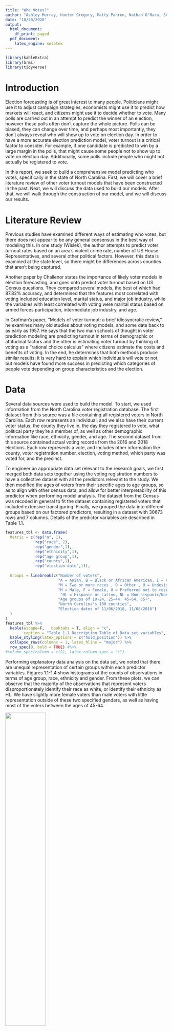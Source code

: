 ```yaml
---
title: "Who Votes?"
author: "Ashley Murray, Hunter Gregory, Matty Pahren, Nathan O'Hara, Scott Heng"
date: "10/20/2020"
output:
  html_document:
    df_print: paged
  pdf_document:
    latex_engine: xelatex
---
```


```r
library(kableExtra)
library(brms)
library(tidyverse)
```

# Introduction

Election forecasting is of great interest to many people. Politicians might use it to adjust campaign strategies, economists might use it to predict how markets will react, and citizens might use it to decide whether to vote. Many polls are carried out in an attempt to predict the winner of an election, however these polls often don't capture the whole picture. Polls can be biased, they can change over time, and perhaps most importantly, they don't always reveal who will show up to vote on election day. In order to have a more accurate election prediction model, voter turnout is a critical factor to consider. For example, if one candidate is predicted to win by a large margin in the polls, that might cause some people not to show up to vote on election day. Additionally, some polls include people who might not actually be registered to vote.

In this report, we seek to build a comprehensive model predicting who votes, specifically in the state of North Carolina. First, we will cover a brief literature review of other voter turnout models that have been constructed in the past. Next, we will discuss the data used to build our models. After that, we will walk through the construction of our model, and we will discuss our results.

# Literature Review

Previous studies have examined different ways of estimating who votes, but there does not appear to be any general consensus in the best way of modeling this. In one study (Wislek), the author attempts to predict voter turnout rates based on an area's violent crime rate, number of US House Representatives, and several other political factors. However, this data is examined at the state level, so there might be differences across counties that aren't being captured. 

Another paper by Challenor states the importance of likely voter models in election forecasting, and goes onto predict voter turnout based on US Census questions. They compared several models, the best of which had 87.82% accuracy, and determined that the features most correlated with voting included education level, marital status, and major job industry, while the variables with least correlated with voting were marital status based on armed forces participation, intermediate job industry, and age. 

In Grofman's paper, "Models of voter turnout: a brief idiosyncratic review," he examines many old studies about voting models, and some date back to as early as 1957. He says that the two main schools of thought in voter prediction modeling are  predicting turnout in terms of demographic or attitudinal factors and the other is estimating voter turnout by thinking of voting as a "rational choice calculus" where citizens estimate the costs and benefits of voting. In the end, he determines that both methods produce similar results: it is very hard to explain which individuals will vote or not, but models have found more success in predicting which categories of people vote depending on group characteristics and the election.


# Data

Several data sources were used to build the model. To start, we used information from the North Carolina voter registration database. The first dataset from this source was a file containing all registered voters in North Carolina. Each row represents an individual, and we also have their current voter status, the county they live in, the day they registered to vote, what political party they're a member of, as well as other demographic information like race, ethnicity, gender, and age. The second dataset from this source contained actual voting records from the 2016 and 2018 elections. Each row represents a vote, and includes other information like county, voter registration number, election, voting method, which party was voted for, and the precinct. 

To engineer an appropriate data set relevant to the research goals, we first merged both data sets together using the voting registration numbers to have a collective dataset with all the predictors relevant to the study. We then modified the ages of voters from their specific ages to age groups, so as to align with other census data, and allow for better interpretability of this predictor when performing model analysis. The dataset from the Census was recoded in general to fit the dataset containing registered voters that included extensive transfiguring. Finally, we grouped the data into different groups based on our factored predictors, resulting in a dataset with 30673 rows and 7 columns. Details of the predictor variables are described in Table 1.1.

```r
features_tbl <- data.frame(
  Metric = c(rep("n", 1),
             rep("race", 2),
             rep("gender",1),
             rep("ethnicity",1),
             rep("age group",1),
             rep("county",1),
             rep("election date",1)),
  
  Groups = linebreak(c("Number of voters",
                       "A = Asian, B = Black or African American, I = American Indian or Native American, ", 
                       "M = Two or more races , O = Other , U = Undesignated, W = White", 
                       "M = Male, F = Female, U = Preferred not to respond", 
                        "HL = Hispanic or Latino, NL = Non-hispanic/Non-Latino, UN = Undesignated",
                       "Age groups of 18-24, 25-44, 45-64, 65+",
                       "North Carolina's 100 counties",
                       "Election dates of 11/06/2018, 11/08/2016")
  )
)
features_tbl %>% 
  kable(escape=F,   booktabs = T, align = "c",
        caption = "Table 1.1 Description Table of Data set variables",) %>%
  kable_styling(latex_options = c("hold_position")) %>% 
  collapse_rows(columns = 1, latex_hline = "major") %>% 
  row_spec(0, bold = TRUE) #%>% 
#column_spec(column = c(2), latex_column_spec = "c")
```

Performing explanatory data analysis on the data set, we noted that there are unequal representation of certain groups within each predictor variables. Figures 1.1-1.4 show histograms of the counts of observations in terms of age group, race, ethnicity and gender. From these plots, we can observe that the majority of the observations that represent voters disproportionately identify their race as white, or identify their ethnicity as HL. We have slightly more female voters than male voters with little representation outside of these two specified genders, as well as having most of the voters between the ages of 45-64.

![](eda.png){width=50%}

# Model

To build the model that predicts who votes specifically in the state of North Carolina, our approach involved using a binomial multi-level model to predict the number of voters based on groups in our predictor variables. We fit a logistic regression model with the response variable being the number of people who voted, and the predictor variables being race, ethnicity, election date (2016 and 2018), gender and county, with all predictors being factor variables. 

The model for race $i$, ethnicity $j$, election date $k$, gender $l$,county $m$ and age group $q$ to predict the number of people who voted $n_{voting,ijklm}$ can be written in statistical notation as:

$$
\begin{aligned}
    n_{voting,ijklq}  \sim Binomial(n_{ijklq}, p_{ijklq}) \\ \\
    logit(p_{ijklq}) = \alpha_{county} + \sum_{i = 1}^{7}  \beta_i * race_i + \sum_{j=8}^{10} \beta_j* ethnicity_j + \beta_{11} * electiondate_k  \\ + \sum_{l=12}^{14} \beta_l * gender_l + \sum_{q=15}^{18} \beta_q * agegroup_q\\ + \sum_{r = 19}^{89} \beta_r *\text{(all two-way interactions, excluding electiondate)}
    \\
    \alpha \sim N(0,0.1) ,  \beta_b \sim N(0,0.1)  
 \end{aligned}
$$

The binomial variable is modeled as the number of people voting in any given group, as compared to the number of registered voters in that group.($p$ modeling the proportion of registered voters in that group who actually voted.) The probabilities $p$ are based around this ratio. We believe North Carolina Census totals would be a better representation than number of registered voters in 2008-2018. However, we found inconsistencies in the data; when we compared Census totals to voter totals for a given year, we found some groups had much larger than 100% voter turnout. While this could be due to any number of factors, most of the groups with such inconsistencies were in the 18-24 or 25-44 age brackets, which could imply that numbers are thrown off by a large population of college students who vote in North Carolina but who are accounted for elsewhere in the census.

As a start, we are using N(0,0.1) for all intercepts and coefficients with prior motivations being the intuitive expectation for various factors to have equal effects on whether someone votes or not. Furthermore, in order to estimate the number of people who voted as a binomial probability, we give a number of "trials" using the number of registered voters in those groups as that number. This is so the predicted probabilities obtained from the model accurately reflect the proportion of registered voters who are actually voting. The baseline for our model predicts the number of people voting in the 2018 mid-term election that are white, female, non-Hispanic and in the age group of 18-24.

## Validation
```r
# Load models and data
var001 = readRDS("whovotes_model_strongest.rda.rds")
var1 <- readRDS("whovotes_model_01var.rda.rds")
modeling_data = read_csv("./data/who-votes-binned-data.csv")
```

```r
model_diagnostic_df = data.frame(residual = resid(var1), predicted = predict(var1), actual = modeling_data$n)
model_diagnostic_df %>% ggplot(aes(x = actual, y = predicted.Estimate)) + geom_point() + labs(x = "Actual Number Voting", y = "Predicted Number Voting")
model_diagnostic_df %>% ggplot(aes(x = predicted.Estimate, y = residual.Estimate)) + geom_point() + labs(x = "Predicted Number Voting", y = "Residual")
model_diagnostic_df %>% ggplot(aes(x = residual.Estimate)) + geom_histogram(bins = 50) + labs(x = "Residual", y = "Count")
```

Given the motivation for our model is interpretation, predictive accuracy is less important than overall model fit. To demonstrate the effectiveness of our model in fitting the data, residual plots are shown. A plot of actual versus predicted values of number voting per group shows an almost perfect linear association, indicating that the model's predictions were generally accurate. A plot of residuals versus predicted values is centered at zero, and with generally equal numbers of positive and negative residuals. The variance seems to increase as group populations increase, but as a percentage of population, these residuals are not indicative of a serious poor fit, as per the linear trend in actual versus predicted values. A histogram of residuals shows normality, centered at zero. 

Posterior predictive charts are shown, demonstrating that the distribution of actual values matches distribution of posterior samples relatively well, and that average predicted error tends to be close to zero, deviating primarily where populations are large. Leave-one-out cross validation estimates were computed on the model using the *loo* package as well. This indicated a poor model specification with a value of the effective number of parameters much greater than the true number of parameters (3010 vs. 89). However, there is room for doubt that this indicates a poor fit, given the effectiveness shown in the residual plots. We speculate that leave-one-out cross validation may not be a good metric for evaluation with 30,000 rows of data. We began evaluating the model using an approximation to 10-fold cross validation instead. Though results are not ready for this submission, they will be included in subsequent submissions.


```r
pp_check(var1)
pp_check(var1, type = "error_scatter_avg")
```


## Sensitivity Analysis
In addition to our model built using a prior variance of 0.1 for all coefficients, we also built a model with variance of 0.001 for comparison. A third model, with prior variances 0.01, was also created, but did not finish running in time for proper comparison with the other models. 

Comparing the model with 0.1 variance to the model with 0.001 variance, the coefficients in the latter model were understandably all very close to zero. To determine which model better fit the data, we used the *loo* package to estimate leave-one-out cross validation error based on the posterior samples generated in *brms*. This specification outputs a value representing the difference in expected log pointwise predictive density between the two models. If this value has a high magnitude, it indicates that one model has significantly outperformed the other in estimated leave-one-out cross validation. The value came out to -405534, indicating that the model with variance 0.1 provided a substantially better fit than the model with stronger priors.

Additionally, posterior predictive checks show the average prediction error of the model with stronger priors tends to be less accurate than that of the primary model. Both models also seemed to display good mixing behavior, and the traceplots can be seen in the Appendix. 

```r
pp_check(var1, type = "error_scatter_avg")
pp_check(var001, type = "error_scatter_avg")
```

# Results

When controlling for county as a random effect, we estimate the odds that a white, female, non-Hispanic female between the ages of 18-24 in North Carolina voted in the 2018 mid-term election is `r exp(-1.24)`. There are 100 different intercepts for the 100 counties in North Carolina, and these estimates have a standard deviation of 0.14. 

Holding all else constant, we estimate that the odds a given person voted in the 2016 election to be multiplied by a factor of `r exp(0.54)` than the odds they voted in the 2018 mid-term elections. It makes intuitive sense that the odds of voting in 2016 are higher, since it seems that more people tend to vote in presidential elections. This also suggests that using 2016 voting estimates could help us better determine voter turnout in 2020, since this is also a big presidential election. 

When examining gender effects, the odds that someone who identifies as male votes are `r exp(-0.07)` times the odds that someone who identifies as female votes, holding all else constant. This suggests that women are more likely to vote than men. Additionally, people who did not specify their gender when registering to vote are `r exp(0.40)` times more likely to vote than females, holding all else constant. 

Everything else held constant, the odds that someone votes given they are black is `r exp(0.01)` times the odds someone votes given they are white. If a person is Asian, American Indian, Multi-race, or something other, their respective odds of voting relative to someone white multiply by `r exp(-0.10)`, `r exp(-0.25)`, `r exp(0.13)`, and `r exp(-0.41)` respectively, holding all else constant. Lastly, for people who did not specify their race, their odds of voting are, holding all else constant, `r exp(-0.52)` times the odds of someone white voting.

In terms of ethnicity, the odds that someone votes given they are Hispanic or Latino is `r exp(-0.05)` times the odds of voting for someone who is not Hispanic or Latino, holding all else constant, and the odds of voting for someone who did not specify ethnicity are `r exp(-0.02)` times the odds of someone who is reportedly not Hispanic or Latino. 

Finally, we examine the effect of age on odds of voting. Holding all other variables constant, the odds of voting seems to increase with age until one reaches 65, then it decreases a bit. Specifically, the odds of voting for someone between the ages of 25 and 44 is `r exp(0.92)` times the odds of someone from 18-24 voting, the odds of voting for someone between the ages of 45 and 64 is `r exp(1.75)` times the odds of someone from 18-24 voting, and the odds of voting for someone over 65 is `r exp(1.56)` times the odds of someone from 18-24 voting.

All that being said, our model also includes lots of interaction effects. This means that the odds of voting vary differently depending on all the levels of our predictors. For example, our lowest interaction effect occurs when race and gender are both unspecified. This means that as we hold age, ethnicity, and election constant, we expect the odds of a person of unspecified race and gender's odds to multiply by an additional `r exp(-0.48)`, or by a total of `r exp(-0.48 + -0.52 + 0.40)` times the odds of a white female voting. One of our highest interaction effects occurs when gender is unspecified and when ethnicity is Hispanic or Latino. This means that as we hold age, race, and election constant, we expect the odds of a person of unspecified race and gender's odds to multiply by an additional `r exp(0.65)`, or by a total of `r exp(0.65 + 0.40 + -0.05)` times the odds of a white female voting.

For a full list of our model coefficients, please see the appendix. 

# Discussion 

Our model strives to predict voter turnout across different racial, ethnic, gender, and age groups. We chose to examine turnout at the group level, since previous literature stated that predicting whether or not an individual votes has not been very successful in the past. One of the major limitations in our model is due to the nature of the North Carolina voter registration data. Our file of registered voters included people who registered after the 2016 election, which means they would not have been able to vote then. Additionally, it omits people who haven't voted since 2008. For the 2020 election, there has been increased effort urging more and more people to vote, so it is possible that some of these overlooked people might decide to vote again. Also, on that same note, our model looks at the odds of voting in the 2016 presidential election and the 2018 midterm election. We are basing our predictions of voters in the 2020 election off of these past voter totals, but there could be something systematically different about this election that is not being captured in our model due to the use of past data. Further research could seek to make use of data from more sources, for example socio-economic status and education level. The inclusion of more predictors might improve our model fit. 

# Citations

Can Likely U.S. Voter Models Be Improved? (2020, May 30). Retrieved October 22, 2020, from https://www.pewresearch.org/methods/2016/01/07/comparing-the-results-of-different-likely-voter-models/

Challenor, T. (2017, December 15). Predicting Votes From Census Data. Retrieved October 22, 2020, from http://cs229.stanford.edu/proj2017/final-reports/5232542.pdf

Grofman, B. (1983). Models of Voter Turnout: A Brief Idiosyncratic Review: A Comment. Public Choice, 41(1), 55-61. doi:https://www.jstor.org/stable/30024032?seq=1#metadata_info_tab_contents

Wislek, J. (n.d.). Predicting Voter Turnout. Retrieved October 22, 2020, from https://scholar.valpo.edu/cgi/viewcontent.cgi?article=1906&amp;context=cus



# Appendix


## Full Model Output
```r
var1 <- readRDS("whovotes_model_01var.rda.rds")
library(brms)
summary(var1)
```
 
## Model Traceplots
 
Traceplots and posterior densities for all fit coefficients in the model with prior variances of 0.1:

```r
plot(var1,ask = FALSE)
```

Same output for model with prior variances of 0.001:

```r
plot(var001, ask = FALSE)
```
 
